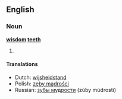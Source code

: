 ==English==

===Noun===
'''[[wisdom]] [[teeth]]'''

# {{plural of|wisdom tooth}}

====Translations====
*Dutch: [[wijsheidstand]] {{m}}
*Polish: [[zęby mądrości]] {{mpl}}
*Russian: [[зубы мудрости]] (zúby múdrosti) {{mpl}}